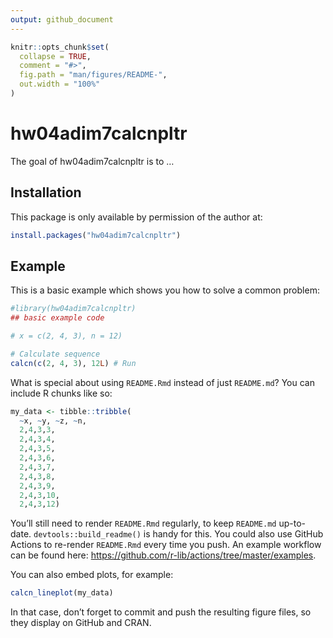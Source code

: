 ```yaml
---
output: github_document
---
```


<!-- README.md is generated from README.Rmd. Please edit that file -->

```r
knitr::opts_chunk$set(
  collapse = TRUE,
  comment = "#>",
  fig.path = "man/figures/README-",
  out.width = "100%"
)
```

# hw04adim7calcnpltr

<!-- badges: start -->
<!-- badges: end -->

The goal of hw04adim7calcnpltr is to ...

## Installation

This package is only available by permission of the author at:

``` r
install.packages("hw04adim7calcnpltr")
```

## Example

This is a basic example which shows you how to solve a common problem:

```r
#library(hw04adim7calcnpltr)
## basic example code

# x = c(2, 4, 3), n = 12)

# Calculate sequence
calcn(c(2, 4, 3), 12L) # Run
```

What is special about using `README.Rmd` instead of just `README.md`? You can include R chunks like so:

```r
my_data <- tibble::tribble(
  ~x, ~y, ~z, ~n,
  2,4,3,3,
  2,4,3,4,
  2,4,3,5,
  2,4,3,6,
  2,4,3,7,
  2,4,3,8,
  2,4,3,9,
  2,4,3,10,
  2,4,3,12)
```

You'll still need to render `README.Rmd` regularly, to keep `README.md` up-to-date. `devtools::build_readme()` is handy for this. You could also use GitHub Actions to re-render `README.Rmd` every time you push. An example workflow can be found here: <https://github.com/r-lib/actions/tree/master/examples>.

You can also embed plots, for example:

```r
calcn_lineplot(my_data)
```

In that case, don't forget to commit and push the resulting figure files, so they display on GitHub and CRAN.
